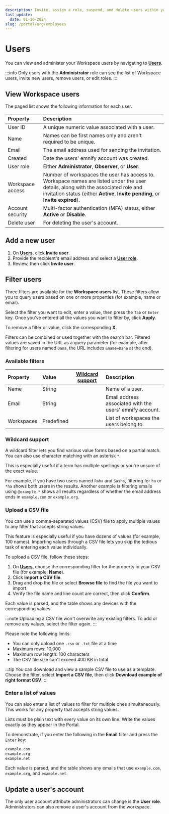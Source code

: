 ```yaml
---
description: Invite, assign a role, suspend, and delete users within your organization on the emnify Portal
last_update: 
  date: 01-10-2024
slug: /portal/org/employees
---
```


# Users


You can view and administer your Workspace users by navigating to [**Users**](https://portal.emnify.com/organisation-settings/users).

:::info
Only users with the **Administrator** role can see the list of Workspace users, invite new users, remove users, or edit roles.
:::

## View Workspace users

The paged list shows the following information for each user.

| Property         | Description           |
|:-----------------|:----------------------|
| User ID          | A unique numeric value associated with a user.  |
| Name             | Names can be first names only and aren't required to be unique.  |
| Email            | The email address used for sending the invitation.  |
| Created          | Date the users' emnify account was created.  |
| User role        | Either **Administrator**, **Observer**, or **User**.  |
| Workspace access | Number of workspaces the user has access to. Workspace names are listed under the user details, along with the associated role and invitation status (either **Active**, **Invite pending**, or **Invite expired**). |
| Account security | Multi-factor authentication (MFA) status, either **Active** or **Disable**.  |
| Delete user      | For deleting the user's account.  |

## Add a new user

1. On [**Users**](https://portal.emnify.com/organisation-settings/users), click **Invite user**. 
1. Provide the recipient's email address and select a [**User role**](/portal/roles).
1. Review, then click **Invite user**.

## Filter users

Three filters are available for the **Workspace users** list.
These filters allow you to query users based on one or more properties (for example, name or email).

Select the filter you want to edit, enter a value, then press the `Tab` or `Enter` key.
Once you've entered all the values you want to filter by, click **Apply**.

To remove a filter or value, click the corresponding **X**.

Filters can be combined or used together with the search bar.
Filtered values are saved in the URL as a query parameter (for example, after filtering for users named `Dana`, the URL includes `&name=Dana` at the end).

### Available filters

| Property        | Value      | [Wildcard support](#wildcard-support) | Description        |
|:----------------|:-----------|:--------------------------------------:|:-------------------|
| Name            | String     | <Check alt="Yes" />         | Name of a user. |
| Email           | String     | <Check alt="Yes" />         | Email address associated with the users' emnify account. |
| Workspaces          | Predefined | <Close alt="No" />        | List of workspaces the users belong to.  |

### Wildcard support

A wildcard filter lets you find various value forms based on a partial match.
You can also use character matching with an asterisk `*`.

This is especially useful if a term has multiple spellings or you're unsure of the exact value.

For example, if you have two users named `Raha` and `Sasha`, filtering for `ha` or `*ha` shows both users in the results.
Another example is filtering emails using `@example.*` shows all results regardless of whether the email address ends in `example.com` or `example.org`.

### Upload a CSV file

You can use a comma-separated values (CSV) file to apply multiple values to any filter that accepts string values.

This feature is especially useful if you have dozens of values (for example, 100 names).
Importing values through a CSV file lets you skip the tedious task of entering each value individually.

To upload a CSV file, follow these steps:

1. On [**Users**](https://portal.emnify.com/organisation-settings/users), choose the corresponding filter for the property in your CSV file (for example, **Name**).
1. Click **Import a CSV file**.
1. Drag and drop the file or select **Browse file** to find the file you want to import.
1. Verify the file name and line count are correct, then click **Confirm**.

Each value is parsed, and the table shows any devices with the corresponding values.

:::note
Uploading a CSV file won't overwrite any existing filters.
To add or remove any values, select the filter again.
:::

Please note the following limits:

- You can only upload one `.csv` or `.txt` file at a time
- Maximum rows: 10,000
- Maximum row length: 100 characters
- The CSV file size can't exceed 400 KB in total

:::tip
You can download and view a sample CSV file to use as a template.
Choose the filter, select **Import a CSV file**, then click **Download example of right format CSV**.
:::

### Enter a list of values

You can also enter a list of values to filter for multiple ones simultaneously.
This works for any property that accepts string values.

Lists must be plain text with every value on its own line.
Write the values exactly as they appear in the Portal.

To demonstrate, if you enter the following in the **Email** filter and press the `Enter` key:

```txt
example.com
example.org
example.net
```

Each value is parsed, and the table shows any emails that use `example.com`, `example.org`, and `example.net`.

## Update a user's account

The only user account attribute administrators can change is the **User role**.
Administrators can also remove a user's account from the workspace.
